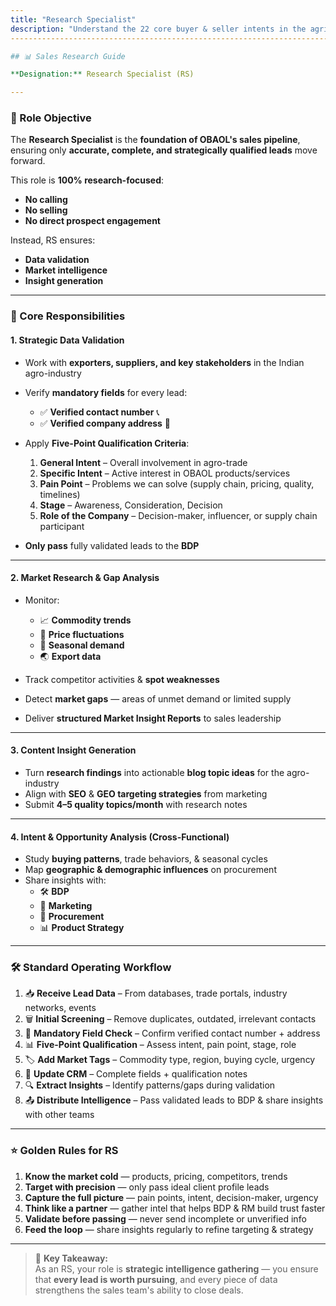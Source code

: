 ```yaml
---
title: "Research Specialist"
description: "Understand the 22 core buyer & seller intents in the agri trade space, grouped by psychology, context, and business priorities."
----------------------------------------------------------------------------------------------------------------------------------------------

## 📊 Sales Research Guide

**Designation:** Research Specialist (RS)  

---
```


### 🎯 Role Objective

The **Research Specialist** is the **foundation of OBAOL's sales pipeline**, ensuring only **accurate, complete, and strategically qualified leads** move forward.

This role is **100% research-focused**:

- **No calling**
- **No selling**
- **No direct prospect engagement**

Instead, RS ensures:

- **Data validation**
- **Market intelligence**
- **Insight generation**

---



### 📌 Core Responsibilities

#### **1. Strategic Data Validation**

- Work with **exporters, suppliers, and key stakeholders** in the Indian agro-industry
- Verify **mandatory fields** for every lead:

  - ✅ **Verified contact number** 📞
  - ✅ **Verified company address** 🏢

- Apply **Five-Point Qualification Criteria**:

  1. **General Intent** – Overall involvement in agro-trade
  2. **Specific Intent** – Active interest in OBAOL products/services
  3. **Pain Point** – Problems we can solve (supply chain, pricing, quality, timelines)
  4. **Stage** – Awareness, Consideration, Decision
  5. **Role of the Company** – Decision-maker, influencer, or supply chain participant

- **Only pass** fully validated leads to the **BDP**

---

#### **2. Market Research & Gap Analysis**

- Monitor:

  - 📈 **Commodity trends**
  - 💱 **Price fluctuations**
  - 📅 **Seasonal demand**
  - 🌏 **Export data**

- Track competitor activities & **spot weaknesses**
- Detect **market gaps** — areas of unmet demand or limited supply
- Deliver **structured Market Insight Reports** to sales leadership

---

#### **3. Content Insight Generation**

- Turn **research findings** into actionable **blog topic ideas** for the agro-industry
- Align with **SEO** & **GEO targeting strategies** from marketing
- Submit **4–5 quality topics/month** with research notes

---

#### **4. Intent & Opportunity Analysis (Cross-Functional)**

- Study **buying patterns**, trade behaviors, & seasonal cycles
- Map **geographic & demographic influences** on procurement
- Share insights with:
  - 🛠 **BDP**
  - 📢 **Marketing**
  - 🚚 **Procurement**
  - 📊 **Product Strategy**

---

### 🛠 Standard Operating Workflow

1. 📥 **Receive Lead Data** – From databases, trade portals, industry networks, events
2. 🗑 **Initial Screening** – Remove duplicates, outdated, irrelevant contacts
3. 📌 **Mandatory Field Check** – Confirm verified contact number + address
4. 📊 **Five-Point Qualification** – Assess intent, pain point, stage, role
5. 🏷 **Add Market Tags** – Commodity type, region, buying cycle, urgency
6. 💾 **Update CRM** – Complete fields + qualification notes
7. 🔍 **Extract Insights** – Identify patterns/gaps during validation
8. 📤 **Distribute Intelligence** – Pass validated leads to BDP & share insights with other teams

---

### ⭐ Golden Rules for RS

1. **Know the market cold** — products, pricing, competitors, trends
2. **Target with precision** — only pass ideal client profile leads
3. **Capture the full picture** — pain points, intent, decision-maker, urgency
4. **Think like a partner** — gather intel that helps BDP & RM build trust faster
5. **Validate before passing** — never send incomplete or unverified info
6. **Feed the loop** — share insights regularly to refine targeting & strategy

---

> 📌 **Key Takeaway:**  
> As an RS, your role is **strategic intelligence gathering** — you ensure that **every lead is worth pursuing**, and every piece of data strengthens the sales team's ability to close deals.
